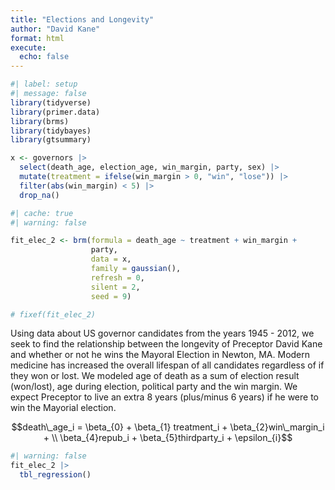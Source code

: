```yaml
---
title: "Elections and Longevity"
author: "David Kane"
format: html
execute: 
  echo: false
---
```


```r
#| label: setup
#| message: false
library(tidyverse)
library(primer.data)
library(brms)
library(tidybayes)
library(gtsummary)

x <- governors |> 
  select(death_age, election_age, win_margin, party, sex) |> 
  mutate(treatment = ifelse(win_margin > 0, "win", "lose")) |> 
  filter(abs(win_margin) < 5) |> 
  drop_na()
```



```r
#| cache: true
#| warning: false

fit_elec_2 <- brm(formula = death_age ~ treatment + win_margin + 
                  party, 
                  data = x, 
                  family = gaussian(), 
                  refresh = 0, 
                  silent = 2, 
                  seed = 9) 
```

```r
# fixef(fit_elec_2)
```

Using data about US governor candidates from the years 1945 - 2012, we seek to find the relationship between the longevity of Preceptor David Kane and whether or not he wins the Mayoral Election in Newton, MA. Modern medicine has increased the overall lifespan of all candidates regardless of if they won or lost. We modeled age of death as a sum of election result (won/lost), age during election, political party and the win margin. We expect Preceptor to live an extra 8 years (plus/minus 6 years) if he were to win the Mayorial election.

$$death\_age_i = \beta_{0} + \beta_{1} treatment_i + \beta_{2}win\_margin_i + \\ \beta_{4}repub_i +  \beta_{5}thirdparty_i + \epsilon_{i}$$


```r
#| warning: false
fit_elec_2 |> 
  tbl_regression()
```

